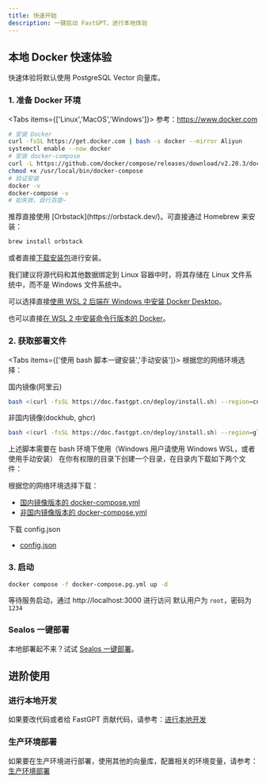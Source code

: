```yaml
---
title: 快速开始
description: 一键启动 FastGPT，进行本地体验
---
```



## 本地 Docker 快速体验

快速体验将默认使用 PostgreSQL Vector 向量库。

### 1. 准备 Docker 环境

<Tabs items={['Linux','MacOS','Windows']}>
  <Tab value="Linux">
  参考：https://www.docker.com
```bash
# 安装 Docker
curl -fsSL https://get.docker.com | bash -s docker --mirror Aliyun
systemctl enable --now docker
# 安装 docker-compose
curl -L https://github.com/docker/compose/releases/download/v2.20.3/docker-compose-`uname -s`-`uname -m` -o /usr/local/bin/docker-compose
chmod +x /usr/local/bin/docker-compose
# 验证安装
docker -v
docker-compose -v
# 如失效，自行百度~
```
  </Tab>
  <Tab value="MacOS">
推荐直接使用 [Orbstack](https://orbstack.dev/)。可直接通过 Homebrew 来安装：

```bash
brew install orbstack
```

或者直接[下载安装包](https://orbstack.dev/download)进行安装。

  </Tab>
  <Tab value="Windows">
我们建议将源代码和其他数据绑定到 Linux 容器中时，将其存储在 Linux 文件系统中，而不是 Windows 文件系统中。

可以选择直接[使用 WSL 2 后端在 Windows 中安装 Docker Desktop](https://docs.docker.com/desktop/wsl/)。

也可以直接[在 WSL 2 中安装命令行版本的 Docker](https://nickjanetakis.com/blog/install-docker-in-wsl-2-without-docker-desktop)。

  </Tab>
</Tabs>

### 2. 获取部署文件

<Tabs items={['使用 bash 脚本一键安装','手动安装']}>
<Tab value="使用 bash 脚本一键安装">
根据您的网络环境选择：

国内镜像(阿里云)
```bash
bash <(curl -fsSL https://doc.fastgpt.cn/deploy/install.sh) --region=cn --vector=pg
```
非国内镜像(dockhub, ghcr)
```bash
bash <(curl -fsSL https://doc.fastgpt.cn/deploy/install.sh) --region=global --vector=pg
```
上述脚本需要在 bash 环境下使用（Windows 用户请使用 Windows WSL，或者使用手动安装）
</Tab>
<Tab value="手动安装">
在你有权限的目录下创建一个目录，在目录内下载如下两个文件：

根据您的网络环境选择下载：
- [国内镜像版本的 docker-compose.yml](https://doc.fastgpt.cn/deploy/docker/cn/docker-compose.pg.yml)
- [非国内镜像版本的 docker-compose.yml](https://doc.fastgpt.cn/deploy/docker/global/docker-compose.pg.yml)

下载 config.json
- [config.json](https://doc.fastgpt.cn/deploy/config.json)

</Tab>
</Tabs>

### 3. 启动

```bash
docker compose -f docker-compose.pg.yml up -d
```

等待服务启动，通过 http://localhost:3000 进行访问
默认用户为 `root`，密码为 `1234`

### Sealos 一键部署
本地部署起不来？试试 [Sealos 一键部署](sealos)。

## 进阶使用

### 进行本地开发

如果要改代码或者给 FastGPT 贡献代码，请参考：[进行本地开发](intro)

### 生产环境部署

如果要在生产环境进行部署，使用其他的向量库，配置相关的环境变量，请参考：[生产环境部署](docker)
